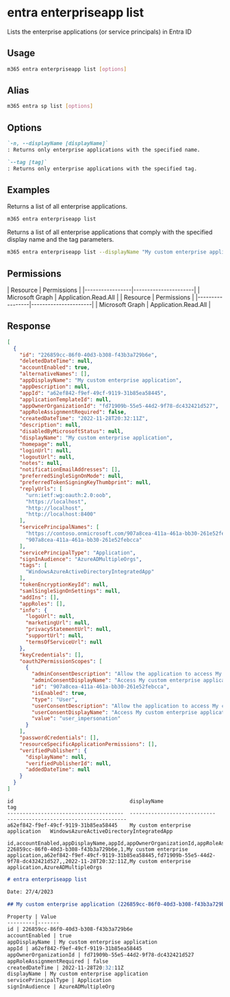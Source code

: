 
# entra enterpriseapp list

Lists the enterprise applications (or service principals) in Entra ID

## Usage

```sh
m365 entra enterpriseapp list [options]
```

## Alias

```sh
m365 entra sp list [options]
```

## Options

```md definition-list
`-n, --displayName [displayName]`
: Returns only enterprise applications with the specified name.

`--tag [tag]`
: Returns only enterprise applications with the specified tag.
```

<Global />

## Examples

Returns a list of all enterprise applications.

```sh
m365 entra enterpriseapp list
```

Returns a list of all enterprise applications that comply with the specified display name and the tag parameters.

```sh
m365 entra enterpriseapp list --displayName "My custom enterprise application" --tag "WindowsAzureActiveDirectoryIntegratedApp"
```

## Permissions
<Tabs>
  <TabItem value="Delegated">
  | Resource        | Permissions          |
  |-----------------|----------------------|
  | Microsoft Graph | Application.Read.All |
  </TabItem>
  <TabItem value="Application">
  | Resource        | Permissions          |
  |-----------------|----------------------|
  | Microsoft Graph | Application.Read.All |
  </TabItem>
</Tabs>

## Response

<Tabs>
  <TabItem value="JSON">

  ```json
  [
    {
      "id": "226859cc-86f0-40d3-b308-f43b3a729b6e",
      "deletedDateTime": null,
      "accountEnabled": true,
      "alternativeNames": [],
      "appDisplayName": "My custom enterprise application",
      "appDescription": null,
      "appId": "a62ef842-f9ef-49cf-9119-31b85ea58445",
      "applicationTemplateId": null,
      "appOwnerOrganizationId": "fd71909b-55e5-44d2-9f78-dc432421d527",
      "appRoleAssignmentRequired": false,
      "createdDateTime": "2022-11-28T20:32:11Z",
      "description": null,
      "disabledByMicrosoftStatus": null,
      "displayName": "My custom enterprise application",
      "homepage": null,
      "loginUrl": null,
      "logoutUrl": null,
      "notes": null,
      "notificationEmailAddresses": [],
      "preferredSingleSignOnMode": null,
      "preferredTokenSigningKeyThumbprint": null,
      "replyUrls": [
        "urn:ietf:wg:oauth:2.0:oob",
        "https://localhost",
        "http://localhost",
        "http://localhost:8400"
      ],
      "servicePrincipalNames": [
        "https://contoso.onmicrosoft.com/907a8cea-411a-461a-bb30-261e52febcca",
        "907a8cea-411a-461a-bb30-261e52febcca"
      ],
      "servicePrincipalType": "Application",
      "signInAudience": "AzureADMultipleOrgs",
      "tags": [
        "WindowsAzureActiveDirectoryIntegratedApp"
      ],
      "tokenEncryptionKeyId": null,
      "samlSingleSignOnSettings": null,
      "addIns": [],
      "appRoles": [],
      "info": {
        "logoUrl": null,
        "marketingUrl": null,
        "privacyStatementUrl": null,
        "supportUrl": null,
        "termsOfServiceUrl": null
      },
      "keyCredentials": [],
      "oauth2PermissionScopes": [
        {
          "adminConsentDescription": "Allow the application to access My custom enterprise application on behalf of the signed-in user.",
          "adminConsentDisplayName": "Access My custom enterprise application",
          "id": "907a8cea-411a-461a-bb30-261e52febcca",
          "isEnabled": true,
          "type": "User",
          "userConsentDescription": "Allow the application to access My custom enterprise application on your behalf.",
          "userConsentDisplayName": "Access My custom enterprise application",
          "value": "user_impersonation"
        }
      ],
      "passwordCredentials": [],
      "resourceSpecificApplicationPermissions": [],
      "verifiedPublisher": {
        "displayName": null,
        "verifiedPublisherId": null,
        "addedDateTime": null
      }
    }
  ]
  ```

  </TabItem>
  <TabItem value="Text">

  ```text
  id                                      displayName                   tag
  --------------------------------------  ----------------------------  ---------------------------------------
  a62ef842-f9ef-49cf-9119-31b85ea58445    My custom enterprise application   WindowsAzureActiveDirectoryIntegratedApp
  ```

  </TabItem>
  <TabItem value="CSV">

  ```csv
  id,accountEnabled,appDisplayName,appId,appOwnerOrganizationId,appRoleAssignmentRequired,createdDateTime,displayName,servicePrincipalType,signInAudience
  226859cc-86f0-40d3-b308-f43b3a729b6e,1,My custom enterprise application,a62ef842-f9ef-49cf-9119-31b85ea58445,fd71909b-55e5-44d2-9f78-dc432421d527,,2022-11-28T20:32:11Z,My custom enterprise application,AzureADMultipleOrgs
  ```
    
  </TabItem>
  <TabItem value="Markdown">

  ```md
  # entra enterpriseapp list

  Date: 27/4/2023

  ## My custom enterprise application (226859cc-86f0-40d3-b308-f43b3a729b6e)

  Property | Value
  ---------|-------
  id | 226859cc-86f0-40d3-b308-f43b3a729b6e
  accountEnabled | true
  appDisplayName | My custom enterprise application
  appId | a62ef842-f9ef-49cf-9119-31b85ea58445
  appOwnerOrganizationId | fd71909b-55e5-44d2-9f78-dc432421d527
  appRoleAssignmentRequired | false
  createdDateTime | 2022-11-28T20:32:11Z
  displayName | My custom enterprise application
  servicePrincipalType | Application
  signInAudience | AzureADMultipleOrg
  ```

  </TabItem>
</Tabs>
